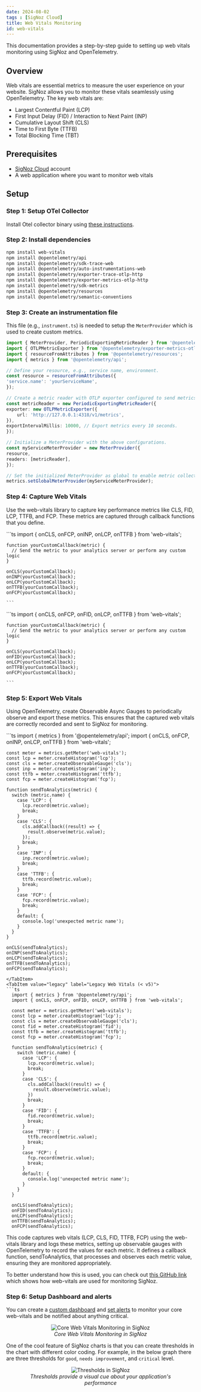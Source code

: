 ```yaml
---
date: 2024-08-02
tags : [SigNoz Cloud]
title: Web Vitals Monitoring
id: web-vitals
---
```



This documentation provides a step-by-step guide to setting up web vitals monitoring using SigNoz and OpenTelemetry.

## Overview
Web vitals are essential metrics to measure the user experience on your website. SigNoz allows you to monitor these vitals seamlessly using OpenTelemetry. The key web vitals are:
- Largest Contentful Paint (LCP)
- First Input Delay (FID) / Interaction to Next Paint (INP)
- Cumulative Layout Shift (CLS)
- Time to First Byte (TTFB)
- Total Blocking Time (TBT)

## Prerequisites
- [SigNoz Cloud](https://signoz.io/teams/) account
- A web application where you want to monitor web vitals

## Setup

### Step 1: Setup OTel Collector
Install Otel collector binary using [these instructions](https://signoz.io/docs/tutorial/opentelemetry-binary-usage-in-virtual-machine/).

### Step 2: Install dependencies

```sh
npm install web-vitals
npm install @opentelemetry/api
npm install @opentelemetry/sdk-trace-web
npm install @opentelemetry/auto-instrumentations-web
npm install @opentelemetry/exporter-trace-otlp-http
npm install @opentelemetry/exporter-metrics-otlp-http
npm install @opentelemetry/sdk-metrics
npm install @opentelemetry/resources
npm install @opentelemetry/semantic-conventions
```

### Step 3: Create an instrumentation file

This file (e.g., `instrument.ts`) is needed to setup the `MeterProvider` which is used to create custom metrics.

```ts
import { MeterProvider, PeriodicExportingMetricReader } from '@opentelemetry/sdk-metrics';
import { OTLPMetricExporter } from '@opentelemetry/exporter-metrics-otlp-http';
import { resourceFromAttributes } from '@opentelemetry/resources';
import { metrics } from '@opentelemetry/api';

// Define your resource, e.g., service name, environment.
const resource = resourceFromAttributes({
'service.name': 'yourServiceName',
});

// Create a metric reader with OTLP exporter configured to send metrics to a local collector.
const metricReader = new PeriodicExportingMetricReader({
exporter: new OTLPMetricExporter({
    url: 'http://127.0.0.1:4318/v1/metrics',
}),
exportIntervalMillis: 10000, // Export metrics every 10 seconds.
});

// Initialize a MeterProvider with the above configurations.
const myServiceMeterProvider = new MeterProvider({
resource,
readers: [metricReader],
});

// Set the initialized MeterProvider as global to enable metric collection across the app.
metrics.setGlobalMeterProvider(myServiceMeterProvider);

```
### Step 4: Capture Web Vitals
Use the web-vitals library to capture key performance metrics like CLS, FID, LCP, TTFB, and FCP. 
These metrics are captured through callback functions that you define.

<Tabs groupId="web-vitals-version">
  <TabItem value="latest" label="Latest Web Vitals (v5+)" default>
    ```ts
    import { onCLS, onFCP, onINP, onLCP, onTTFB } from 'web-vitals';

    function yourCustomCallback(metric) {
      // Send the metric to your analytics server or perform any custom logic
    }

    onCLS(yourCustomCallback);
    onINP(yourCustomCallback);
    onLCP(yourCustomCallback);
    onTTFB(yourCustomCallback);
    onFCP(yourCustomCallback);

    ```

  </TabItem>
  <TabItem value="legacy" label="Legacy Web Vitals (< v5)">
    ```ts
    import { onCLS, onFCP, onFID, onLCP, onTTFB } from 'web-vitals';

    function yourCustomCallback(metric) {
      // Send the metric to your analytics server or perform any custom logic
    }

    onCLS(yourCustomCallback);
    onFID(yourCustomCallback);
    onLCP(yourCustomCallback);
    onTTFB(yourCustomCallback);
    onFCP(yourCustomCallback);

    ```

  </TabItem>
</Tabs>

### Step 5: Export Web Vitals
Using OpenTelemetry, create Observable Async Gauges to periodically observe and export these metrics. 
This ensures that the captured web vitals are correctly recorded and sent to SigNoz for monitoring.

<Tabs groupId="web-vitals-export">
  <TabItem value="latest" label="Latest Web Vitals (v5+)" default>
  ```ts
    import { metrics } from '@opentelemetry/api';
    import { onCLS, onFCP, onINP, onLCP, onTTFB } from 'web-vitals';

    const meter = metrics.getMeter('web-vitals');
    const lcp = meter.createHistogram('lcp');
    const cls = meter.createObservableGauge('cls');
    const inp = meter.createHistogram('inp');
    const ttfb = meter.createHistogram('ttfb');
    const fcp = meter.createHistogram('fcp');

    function sendToAnalytics(metric) {
      switch (metric.name) {
        case 'LCP': {
          lcp.record(metric.value);
          break;
        }
        case 'CLS': {
          cls.addCallback((result) => {
            result.observe(metric.value);
          });
          break;
        }
        case 'INP': {
          inp.record(metric.value);
          break;
        }
        case 'TTFB': {
          ttfb.record(metric.value);
          break;
        }
        case 'FCP': {
          fcp.record(metric.value);
          break;
        }
        default: {
          console.log('unexpected metric name');
        }
      }
    }

    onCLS(sendToAnalytics);
    onINP(sendToAnalytics);
    onLCP(sendToAnalytics);
    onTTFB(sendToAnalytics);
    onFCP(sendToAnalytics);
```
</TabItem>
<TabItem value="legacy" label="Legacy Web Vitals (< v5)">
```ts
  import { metrics } from '@opentelemetry/api';
  import { onCLS, onFCP, onFID, onLCP, onTTFB } from 'web-vitals';

  const meter = metrics.getMeter('web-vitals');
  const lcp = meter.createHistogram('lcp');
  const cls = meter.createObservableGauge('cls');
  const fid = meter.createHistogram('fid');
  const ttfb = meter.createHistogram('ttfb');
  const fcp = meter.createHistogram('fcp');

  function sendToAnalytics(metric) {
    switch (metric.name) {
      case 'LCP': {
        lcp.record(metric.value);
        break;
      }
      case 'CLS': {
        cls.addCallback((result) => {
          result.observe(metric.value);
        })
        break;
      }
      case 'FID': {
        fid.record(metric.value);
        break;
      }
      case 'TTFB': {
        ttfb.record(metric.value);
        break;
      }
      case 'FCP': {
        fcp.record(metric.value);
        break;
      }
      default: {
        console.log('unexpected metric name');
      }
    }
  }

  onCLS(sendToAnalytics);
  onFID(sendToAnalytics);
  onLCP(sendToAnalytics);
  onTTFB(sendToAnalytics);
  onFCP(sendToAnalytics);
````
  </TabItem>
</Tabs>

This code captures web vitals (LCP, CLS, FID, TTFB, FCP) using the web-vitals library and logs these metrics, 
setting up observable gauges with OpenTelemetry to record the values for each metric. It defines a callback function, 
sendToAnalytics, that processes and observes each metric value, ensuring they are monitored appropriately.

To better understand how this is used, you can check out [this GitHub link](https://github.com/SigNoz/signoz/pull/4579/files#diff-f8c6adf20de182a86841534a8c156a960598635717c63b17a4be45ec8d340193) which shows how web-vitals are used 
for monitoring SigNoz.

### Step 6: Setup Dashboard and alerts
You can create a [custom dashboard](https://signoz.io/docs/userguide/manage-dashboards/#steps-to-create-a-custom-dashboard) and [set alerts](https://signoz.io/docs/setup-alerts-notification/)
to monitor your core web-vitals and be notified about anything critical.

<figure data-zoomable align='center'>
<img className="box-shadowed-image" src="/img/events/launch-week-1/web-vitals.webp" alt="Core Web Vitals Monitoring in SigNoz"/>
<figcaption><i>Core Web Vitals Monitoring in SigNoz </i></figcaption>
</figure>

One of the cool feature of SigNoz charts is that you can create thresholds in the chart with different color coding. For example, in the below graph there are three thresholds for `good`, `needs improvement`, and `critical` level.

<figure data-zoomable align='center'>
<img className="box-shadowed-image" src="/img/events/launch-week-1/thresholds-chart.webp" alt="Thresholds in SigNoz"/>
<figcaption><i>Thresholds provide a visual cue about your application's performance </i></figcaption>
</figure>




